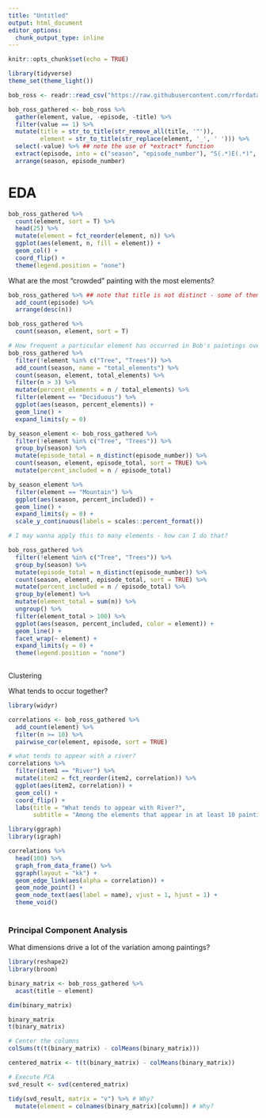 ```yaml
---
title: "Untitled"
output: html_document
editor_options: 
  chunk_output_type: inline
---
```


```r
knitr::opts_chunk$set(echo = TRUE)
```

```r
library(tidyverse)
theme_set(theme_light())

bob_ross <- readr::read_csv("https://raw.githubusercontent.com/rfordatascience/tidytuesday/master/data/2019/2019-08-06/bob-ross.csv") %>% janitor::clean_names()
```

```r
bob_ross_gathered <- bob_ross %>% 
  gather(element, value, -episode, -title) %>% 
  filter(value == 1) %>% 
  mutate(title = str_to_title(str_remove_all(title, '"')), 
         element = str_to_title(str_replace(element, '_', ' '))) %>% 
  select(-value) %>% ## note the use of *extract* function
  extract(episode, into = c("season", "episode_number"), "S(.*)E(.*)", convert = TRUE, remove = FALSE) %>% 
  arrange(season, episode_number)
```

# EDA
```r
bob_ross_gathered %>% 
  count(element, sort = T) %>% 
  head(25) %>% 
  mutate(element = fct_reorder(element, n)) %>% 
  ggplot(aes(element, n, fill = element)) +
  geom_col() +
  coord_flip() +
  theme(legend.position = "none")
```

What are the most "crowded" painting with the most elements?

```r
bob_ross_gathered %>% ## note that title is not distinct - some of them are duplicated
  add_count(episode) %>% 
  arrange(desc(n)) 
```


```r
bob_ross_gathered %>% 
  count(season, element, sort = T)

# How frequent a particular element has occurred in Bob's paintings over time?
bob_ross_gathered %>% 
  filter(!element %in% c("Tree", "Trees")) %>% 
  add_count(season, name = "total_elements") %>% 
  count(season, element, total_elements) %>% 
  filter(n > 3) %>% 
  mutate(percent_elements = n / total_elements) %>% 
  filter(element == "Deciduous") %>% 
  ggplot(aes(season, percent_elements)) +
  geom_line() +
  expand_limits(y = 0)

by_season_element <- bob_ross_gathered %>% 
  filter(!element %in% c("Tree", "Trees")) %>% 
  group_by(season) %>% 
  mutate(episode_total = n_distinct(episode_number)) %>% 
  count(season, element, episode_total, sort = TRUE) %>% 
  mutate(percent_included = n / episode_total) 

by_season_element %>% 
  filter(element == "Mountain") %>% 
  ggplot(aes(season, percent_included)) +
  geom_line() +
  expand_limits(y = 0) +
  scale_y_continuous(labels = scales::percent_format())

# I may wanna apply this to many elements - how can I do that? 

bob_ross_gathered %>% 
  filter(!element %in% c("Tree", "Trees")) %>% 
  group_by(season) %>% 
  mutate(episode_total = n_distinct(episode_number)) %>% 
  count(season, element, episode_total, sort = TRUE) %>% 
  mutate(percent_included = n / episode_total) %>% 
  group_by(element) %>% 
  mutate(element_total = sum(n)) %>% 
  ungroup() %>% 
  filter(element_total > 100) %>% 
  ggplot(aes(season, percent_included, color = element)) +
  geom_line() +
  facet_wrap(~ element) +
  expand_limits(y = 0) + 
  theme(legend.position = "none")
  
```

Clustering

What tends to occur together?

```r
library(widyr)

correlations <- bob_ross_gathered %>% 
  add_count(element) %>% 
  filter(n >= 10) %>% 
  pairwise_cor(element, episode, sort = TRUE) 

# what tends to appear with a river?
correlations %>% 
  filter(item1 == "River") %>% 
  mutate(item2 = fct_reorder(item2, correlation)) %>% 
  ggplot(aes(item2, correlation)) +
  geom_col() +
  coord_flip() +
  labs(title = "What tends to appear with River?", 
       subtitle = "Among the elements that appear in at least 10 paintings")
```

```r
library(ggraph)
library(igraph)

correlations %>% 
  head(100) %>% 
  graph_from_data_frame() %>% 
  ggraph(layout = "kk") +
  geom_edge_link(aes(alpha = correlation)) +
  geom_node_point() +
  geom_node_text(aes(label = name), vjust = 1, hjust = 1) +
  theme_void()
  
```

### Principal Component Analysis

What dimensions drive a lot of the variation among paintings?


```r
library(reshape2)
library(broom)

binary_matrix <- bob_ross_gathered %>% 
  acast(title ~ element)

dim(binary_matrix)

binary_matrix
t(binary_matrix)

# Center the columns
colSums(t(t(binary_matrix) - colMeans(binary_matrix)))

centered_matrix <- t(t(binary_matrix) - colMeans(binary_matrix))

# Execute PCA
svd_result <- svd(centered_matrix)

tidy(svd_result, matrix = "v") %>% # Why?
  mutate(element = colnames(binary_matrix)[column]) # Why?

```

